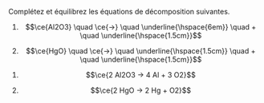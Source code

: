 ::: {.Exercise data-latex=""}

Complétez et équilibrez les équations de décomposition suivantes.

1. $$\ce{Al2O3} \quad \ce{->} \quad \underline{\hspace{6em}} \quad + \quad \underline{\hspace{1.5cm}}$$

2. $$\ce{HgO} \quad \ce{->} \quad \underline{\hspace{1.5cm}} \quad + \quad \underline{\hspace{1.5cm}}$$

:::

::: {.Answer data-latex=""}

1. $$\ce{2 Al2O3 -> 4 Al + 3 O2}$$

2. $$\ce{2 HgO -> 2 Hg + O2}$$

:::
